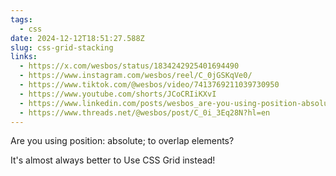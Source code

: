 ```yaml
---
tags:
  - css
date: 2024-12-12T18:51:27.588Z
slug: css-grid-stacking
links:
  - https://x.com/wesbos/status/1834242925401694490
  - https://www.instagram.com/wesbos/reel/C_0jGSKqVe0/
  - https://www.tiktok.com/@wesbos/video/7413769211039730950
  - https://www.youtube.com/shorts/JCoCRIiKXvI
  - https://www.linkedin.com/posts/wesbos_are-you-using-position-absolute-to-overlap-activity-7240008841482903552-qT1V/
  - https://www.threads.net/@wesbos/post/C_0i_3Eq28N?hl=en
---
```


Are you using position: absolute; to overlap elements?

It's almost always better to Use CSS Grid instead!
